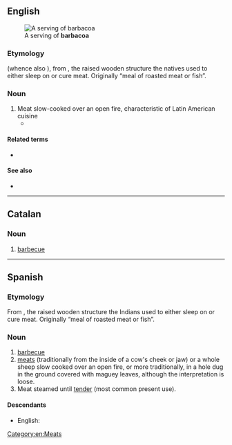 ==English==
[[File:Barbacoa (en Hidalgo).JPG|thumb|A serving of '''barbacoa''']]

===Etymology===
{{bor|en|es|barbacoa|withtext=1}} (whence also {{m|en|barbecue}}), from {{der|en|tnq|barbakoa||framework of sticks}}, the raised wooden structure the natives used to either sleep on or cure meat. Originally “meal of roasted meat or fish”.

===Noun===
{{en-noun|-}}

# Meat slow-cooked over an open fire, characteristic of Latin American cuisine
#* {{quote-journal|date=January 16, 2004|author=Mike Sula|title=The Cooking Life|work=Chicago Reader|url=https://securesite.chireader.com/cgi-bin/Archive/abridged2.bat?path=2004/040116/RESTBOX
|passage=At first Andablo tried to make '''barbacoa''' with cow heads, but something about American beef didn't taste right. "}}

====Related terms====
* {{l|en|barbecue}}

====See also====
* {{pedialite}}

[[Category:en:Meats]]
----
==Catalan==

===Noun===
{{ca-noun|f}}

# [[barbecue]]

----

==Spanish==

===Etymology===
From {{etyl|tnq|es}} {{m|tnq|barbakoa||framework of sticks}}, the raised wooden structure the Indians used to either sleep on or cure meat. Originally “meal of roasted meat or fish”.

===Noun===
{{es-noun|f}}

# [[barbecue]]
# [[meat]]s (traditionally from the inside of a cow's cheek or jaw) or a whole sheep slow cooked over an open fire, or more traditionally, in a hole dug in the ground covered with maguey leaves, although the interpretation is loose.
# Meat steamed until [[tender]] (most common present use).

====Descendants====
* English: {{l|en|barbecue}}